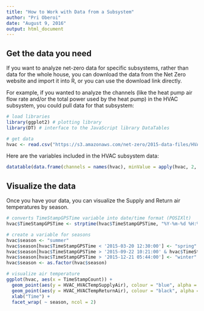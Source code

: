 ```yaml
---
title: "How to Work with Data from a Subsystem"
author: "Pri Oberoi"
date: "August 9, 2016"
output: html_document
---
```


## Get the data you need

If you want to analyze net-zero data for specific subsystems, rather than data for the whole house, you can download the data from the Net Zero website and import it into R, or you can use the download link directly.

For example, if you wanted to analyze the channels (like the heat pump air flow rate and/or the total power used by the heat pump) in the HVAC subsystem, you could pull data for that subsystem:

```r
# load libraries
library(ggplot2) # plotting library
library(DT) # interface to the JavaScript library DataTables

# get data
hvac <- read.csv("https://s3.amazonaws.com/net-zero/2015-data-files/HVAC.csv", header=TRUE, na.strings=c("NA", "NULL", "", " "))

```

Here are the variables included in the HVAC subsystem data:

```r
datatable(data.frame(channels = names(hvac), minValue = apply(hvac, 2, min), maxValue = apply(hvac, 2, max), nullCount = apply(hvac, 2, function(x) sum(is.na(x)))), options = list(pageLength = 20))
```

## Visualize the data

Once you have your data, you can visualize the Supply and Return air temperatures by season. 

```r

# converts TimeStampGPSTime variable into date/time format (POSIXlt)
hvac$TimeStampGPSTime <- strptime(hvac$TimeStampGPSTime, "%Y-%m-%d %H:%M:%S")

# create a variable for seasons
hvac$season <- "summer"
hvac$season[hvac$TimeStampGPSTime < '2015-03-20 12:30:00'] <- "spring"
hvac$season[hvac$TimeStampGPSTime > '2015-09-22 10:21:00' & hvac$TimeStampGPSTime < '2015-12-21 05:44:00'] <- "fall"
hvac$season[hvac$TimeStampGPSTime > '2015-12-21 05:44:00'] <- "winter"
hvac$season <- as.factor(hvac$season)

# visualize air temperature  
ggplot(hvac, aes(x = TimeStampCount)) +
  geom_point(aes(y = HVAC_HVACTempSupplyAir), colour = "blue", alpha = 0.10, size = 1) +
  geom_point(aes(y = HVAC_HVACTempReturnAir), colour = "black", alpha = 0.10, size = 1) +
  xlab("Time") +
  facet_wrap( ~ season, ncol = 2) 

```

